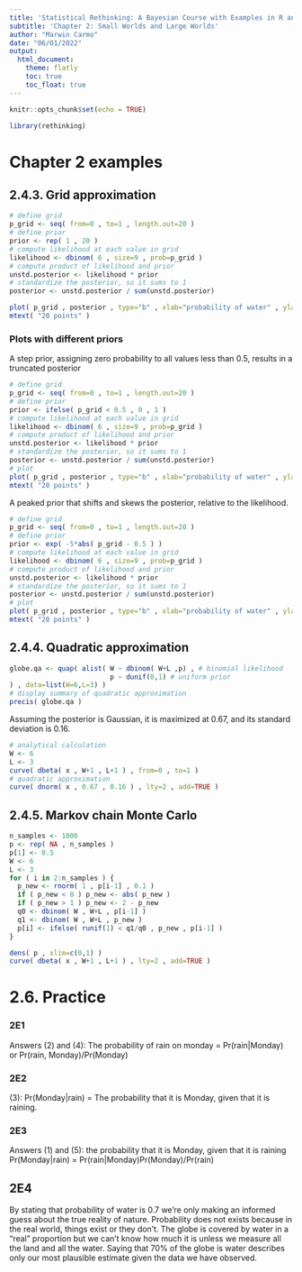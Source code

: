 ```yaml
---
title: 'Statistical Rethinking: A Bayesian Course with Examples in R and Stan'
subtitle: 'Chapter 2: Small Worlds and Large Worlds'
author: "Marwin Carmo"
date: "06/01/2022"
output: 
  html_document:
    theme: flatly
    toc: true
    toc_float: true
---
```


```r
knitr::opts_chunk$set(echo = TRUE)
```

```r
library(rethinking)
```

# Chapter 2 examples

## 2.4.3. Grid approximation

```r
# define grid 
p_grid <- seq( from=0 , to=1 , length.out=20 )
# define prior 
prior <- rep( 1 , 20 )
# compute likelihood at each value in grid 
likelihood <- dbinom( 6 , size=9 , prob=p_grid )
# compute product of likelihood and prior 
unstd.posterior <- likelihood * prior
# standardize the posterior, so it sums to 1 
posterior <- unstd.posterior / sum(unstd.posterior)
```

```r
plot( p_grid , posterior , type="b" , xlab="probability of water" , ylab="posterior probability" )
mtext( "20 points" )
```
### Plots with different priors

A step prior, assigning zero probability to all values less than 0.5, results in a truncated posterior

```r
# define grid 
p_grid <- seq( from=0 , to=1 , length.out=20 )
# define prior 
prior <- ifelse( p_grid < 0.5 , 0 , 1 )
# compute likelihood at each value in grid 
likelihood <- dbinom( 6 , size=9 , prob=p_grid )
# compute product of likelihood and prior 
unstd.posterior <- likelihood * prior
# standardize the posterior, so it sums to 1 
posterior <- unstd.posterior / sum(unstd.posterior)
# plot
plot( p_grid , posterior , type="b" , xlab="probability of water" , ylab="posterior probability" )
mtext( "20 points" )
```
A peaked prior that shifts and skews the posterior, relative to the likelihood.

```r
# define grid 
p_grid <- seq( from=0 , to=1 , length.out=20 )
# define prior 
prior <- exp( -5*abs( p_grid - 0.5 ) )
# compute likelihood at each value in grid 
likelihood <- dbinom( 6 , size=9 , prob=p_grid )
# compute product of likelihood and prior 
unstd.posterior <- likelihood * prior
# standardize the posterior, so it sums to 1 
posterior <- unstd.posterior / sum(unstd.posterior)
# plot
plot( p_grid , posterior , type="b" , xlab="probability of water" , ylab="posterior probability" )
mtext( "20 points" )
```

## 2.4.4. Quadratic approximation

```r
globe.qa <- quap( alist( W ~ dbinom( W+L ,p) , # binomial likelihood 
                         p ~ dunif(0,1) # uniform prior
) , data=list(W=6,L=3) )
# display summary of quadratic approximation 
precis( globe.qa )
```

Assuming the posterior is Gaussian, it is maximized at 0.67, and its standard deviation is 0.16.

```r
# analytical calculation 
W <- 6
L <- 3  
curve( dbeta( x , W+1 , L+1 ) , from=0 , to=1 ) 
# quadratic approximation 
curve( dnorm( x , 0.67 , 0.16 ) , lty=2 , add=TRUE )
```

## 2.4.5. Markov chain Monte Carlo

```r
n_samples <- 1000 
p <- rep( NA , n_samples ) 
p[1] <- 0.5 
W <- 6 
L <- 3 
for ( i in 2:n_samples ) { 
  p_new <- rnorm( 1 , p[i-1] , 0.1 ) 
  if ( p_new < 0 ) p_new <- abs( p_new ) 
  if ( p_new > 1 ) p_new <- 2 - p_new 
  q0 <- dbinom( W , W+L , p[i-1] ) 
  q1 <- dbinom( W , W+L , p_new ) 
  p[i] <- ifelse( runif(1) < q1/q0 , p_new , p[i-1] )
}
```

```r
dens( p , xlim=c(0,1) ) 
curve( dbeta( x , W+1 , L+1 ) , lty=2 , add=TRUE )
```

# 2.6. Practice

### 2E1

Answers (2) and (4): The probability of rain on monday = Pr(rain|Monday) or Pr(rain, Monday)/Pr(Monday)

### 2E2

(3): Pr(Monday|rain) = The probability that it is Monday, given that it is raining.

### 2E3

Answers (1) and (5): the probability that it is Monday, given that it is raining
Pr(Monday|rain) = Pr(rain|Monday)Pr(Monday)/Pr(rain)

## 2E4

By stating that probability of water is 0.7 we're only making an informed guess about the true reality of nature. Probability does not exists because in the real world, things exist or they don't. The globe is covered by water in a "real" proportion but we can't know how much it is unless we measure all the land and all the water. Saying that 70% of the globe is water describes only our most plausible estimate given the data we have observed.

